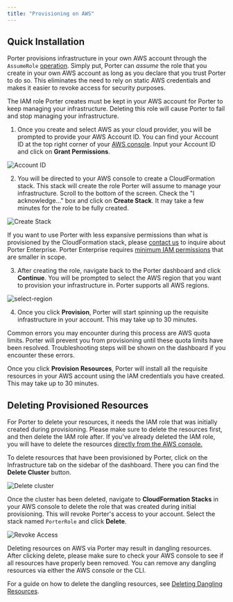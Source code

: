 ```yaml
---
title: "Provisioning on AWS"
---
```


## Quick Installation[](#quick-installation "Direct link to heading")

Porter provisions infrastructure in your own AWS account through the `AssumeRole` [operation](https://docs.aws.amazon.com/IAM/latest/UserGuide/id_roles_use.html). 
Simply put, Porter can *assume* the role that you create in your own AWS account as long as you declare that you trust Porter to do so. 
This eliminates the need to rely on static AWS credentials and makes it easier to revoke access for security purposes.

<Info>The IAM role Porter creates must be kept in your AWS account for Porter to keep managing your infrastructure. 
Deleting this role will cause Porter to fail and stop managing your infrastructure. </Info>

1. Once you create and select AWS as your cloud provider, you will be prompted to provide your AWS Account ID. 
You can find your Account ID at the top right corner of your [AWS console](https://console.aws.amazon.com). 
Input your Account ID and click on **Grant Permissions**.

![Account ID](/images/provisioning-infrastructure/account-id.png)
  
2. You will be directed to your AWS console to create a CloudFormation stack. This stack will create the role Porter will assume to manage your infrastructure. 
Scroll to the bottom of the screen. Check the "I acknowledge..." box and click on **Create Stack**. It may take a few minutes for the role to be fully created.

![Create Stack](/images/provisioning-infrastructure/create-stack.png)

<Info>If you want to use Porter with less expansive permissions than what is provisioned by the CloudFormation stack, 
please [contact us](https://cal.com/talk-to-porter/15min) to inquire about Porter Enterprise. 
Porter Enterprise requires [minimum IAM permissions](enterprise/provisioning-on-aws#permissions-for-eks) that are smaller in scope. </Info>

3. After creating the role, navigate back to the Porter dashboard and click **Continue**. You will be prompted to select the AWS region that you want to provision your infrastructure in.
Porter supports all AWS regions.

![select-region](/images/provisioning-infrastructure/select-region.png)

4. Once you click **Provision**, Porter will start spinning up the requisite infrastructure in your account. This may take up to 30 minutes.

<Info>Common errors you may encounter during this process are AWS quota limits. Porter will prevent you from provisioning until these quota limits have been resolved.
Troubleshooting steps will be shown on the dashboard if you encounter these errors.</Info>

Once you click **Provision Resources**, Porter will install all the requisite resources in your AWS account using the IAM credentials you have created. This may take up to 30 minutes.

## Deleting Provisioned Resources[](#deleting-provisioned-resources "Direct link to heading")

<Warning>For Porter to delete your resources, it needs the IAM role that was initially created during provisioning. Please make sure to delete the resources first, and then delete the IAM role after.
If you've already deleted the IAM role, you will have to delete the resources [directly from the AWS console.](/other/deleting-dangling-resources)</Warning>

To delete resources that have been provisioned by Porter, click on the Infrastructure tab on the sidebar of the dashboard. There you can find the **Delete Cluster** button.

![Delete cluster](/images/provisioning-infrastructure/delete-cluster.png)

Once the cluster has been deleted, navigate to **CloudFormation Stacks** in your AWS console to delete the role that was created during initial provisioning. This will revoke Porter's access to your account.
Select the stack named `PorterRole` and click **Delete**.

![Revoke Access](/images/provisioning-infrastructure/revoke-access.png)

<Warning>Deleting resources on AWS via Porter may result in dangling resources. 
After clicking delete, please make sure to check your AWS console to see if all resources have properly been removed. 
You can remove any dangling resources via either the AWS console or the CLI.</Warning>

For a guide on how to delete the dangling resources, see [Deleting Dangling Resources](/other/deleting-dangling-resources).
